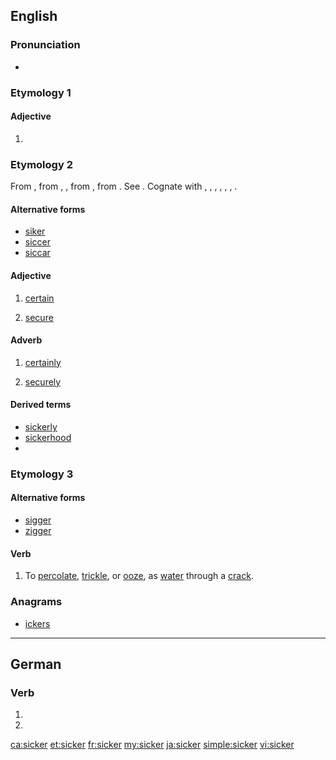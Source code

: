 ==English==

===Pronunciation===
* {{rhymes|ɪkə(ɹ)|lang=en}}

===Etymology 1===
{{compound|sick|-er|lang=en}}

====Adjective====
{{head|en|adjective comparative form}}

# {{en-comparative of|sick}}

===Etymology 2===
From {{etyl|enm|en}} {{term|siker||secure, safe, stable, certain; gewiss, securely, safely, certainly|lang=enm}}, from {{etyl|ang|en}} {{term|sicer|lang=ang}}, {{term|sicor||secure from, free from guilt and the punishment, safe, free from danger or harm, sure, certain, free from doubt, trustworthy|lang=ang}}, from {{etyl|gem-pro|en}} {{m|gem-pro|*sikuraz||free, secure}}, from {{etyl|la|en}} {{term|sēcūrus||secure|lit=without care|lang=la}}. See {{l|en|secure}}. Cognate with {{etyl|sco|-}} {{term|siker|lang=sco}}, {{term|seker||safe, secure|lang=sco}}, {{etyl|frr|-}} {{term|sijcker||sure, secure|lang=frr}}, {{etyl|nl|-}} {{term|zeker||sure, certain, safe, secure, confirmed|lang=nl}}, {{etyl|de|-}} {{term|sicher||sure, secure, confirmed|lang=de}}, {{etyl|sv|-}} {{term|säker||secure, safe, sure|lang=sv}}, {{etyl|no|-}} {{term|sikker||secure|lang=no}}.

====Alternative forms====
* [[siker]]
* [[siccer]]
* [[siccar]]

====Adjective====
{{en-adj|?}}

# {{context|obsolete|outside|dialects|lang=en}} [[certain]]
# {{context|obsolete|outside|dialects|lang=en}} [[secure]]

====Adverb====
{{en-adv|?}}

# {{context|obsolete|outside|dialects|lang=en}} [[certainly]]
# {{context|obsolete|outside|dialects|lang=en}} [[securely]]

====Derived terms====
* [[sickerly]]
* [[sickerhood]]
* {{l|en|sickerness}}

===Etymology 3===

====Alternative forms====
* [[sigger]]
* [[zigger]]

====Verb====
{{en-verb}}

# {{context|mining|UK|dialect|lang=en}} To [[percolate]], [[trickle]], or [[ooze]], as [[water]] through a [[crack]].

{{Webster 1913}}

===Anagrams===
* [[ickers#English|ickers]]

----

==German==

===Verb===
{{head|de|verb form}}

# {{de-verb form of|sickern|1|s|g}}
# {{de-verb form of|sickern|i|s}}

[[ca:sicker]]
[[et:sicker]]
[[fr:sicker]]
[[my:sicker]]
[[ja:sicker]]
[[simple:sicker]]
[[vi:sicker]]